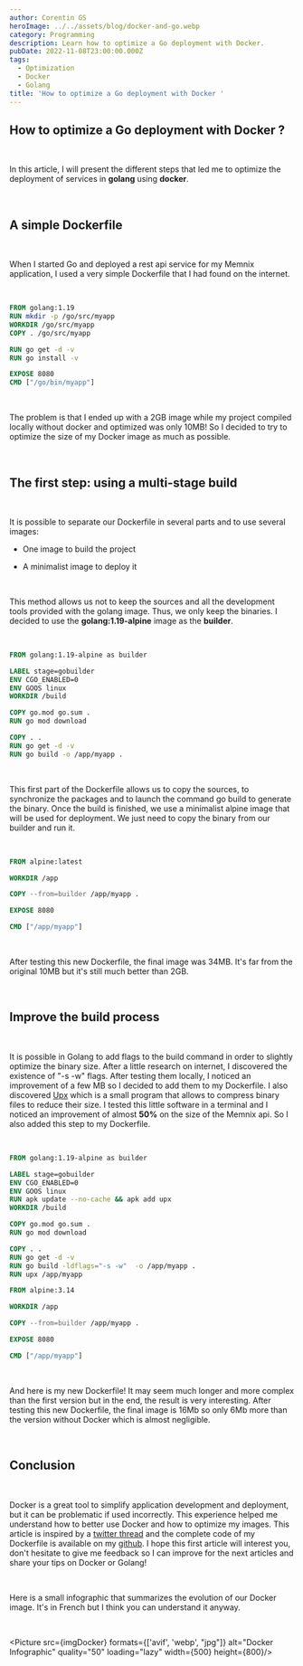 ```yaml
---
author: Corentin GS
heroImage: ../../assets/blog/docker-and-go.webp
category: Programming
description: Learn how to optimize a Go deployment with Docker.
pubDate: 2022-11-08T23:00:00.000Z
tags:
  - Optimization
  - Docker
  - Golang
title: 'How to optimize a Go deployment with Docker '
---
```




## How to optimize a Go deployment with Docker ?

<br />

In this article, I will present the different steps that led me to optimize the deployment of services in **golang**
using **docker**.

<br />

## A simple Dockerfile

<br />

When I started Go and deployed a rest api service for my Memnix application, I used a very simple Dockerfile
that I had found on the internet.

<br />

```dockerfile
FROM golang:1.19
RUN mkdir -p /go/src/myapp
WORKDIR /go/src/myapp
COPY . /go/src/myapp

RUN go get -d -v
RUN go install -v

EXPOSE 8080
CMD ["/go/bin/myapp"]
```

<br />

The problem is that I ended up with a 2GB image while my project compiled locally without docker and optimized was only 10MB! So I decided to try to optimize the size of my Docker image as much as possible.

<br />

## The first step: using a multi-stage build

<br />

It is possible to separate our Dockerfile in several parts and to use several images:

* One image to build the project
* A minimalist image to deploy it

  <br />

This method allows us not to keep the sources and all the development tools provided with the golang image.
Thus, we only keep the binaries.
I decided to use the **golang:1.19-alpine** image as the **builder**.

<br />

```dockerfile
FROM golang:1.19-alpine as builder

LABEL stage=gobuilder
ENV CGO_ENABLED=0
ENV GOOS linux
WORKDIR /build

COPY go.mod go.sum .
RUN go mod download

COPY . .
RUN go get -d -v
RUN go build -o /app/myapp .
```

<br />

This first part of the Dockerfile allows us to copy the sources, to synchronize the packages and to launch the command go build to generate the binary.
Once the build is finished, we use a minimalist alpine image that will be used for deployment. We just need to copy the binary from our builder and run it.

<br />

```dockerfile
FROM alpine:latest

WORKDIR /app

COPY --from=builder /app/myapp .

EXPOSE 8080

CMD ["/app/myapp"]
```

<br />

After testing this new Dockerfile, the final image was 34MB. It's far from the original 10MB but it's still much better than 2GB.

<br />

## Improve the build process

<br />

It is possible in Golang to add flags to the build command in order to slightly optimize the binary size.
After a little research on internet, I discovered the existence of "-s -w" flags. After testing them locally, I noticed an improvement of a few MB so I decided to add them to my Dockerfile.
I also discovered <a href="https://upx.github.io/" class="font-bold underline text-accent">Upx</a> which is a small program that allows to compress binary files to reduce their size.
I tested this little software in a terminal and I noticed an improvement of almost <b>50%</b> on the size of the Memnix api. So I also added this step to my Dockerfile.

<br />

```dockerfile
FROM golang:1.19-alpine as builder

LABEL stage=gobuilder
ENV CGO_ENABLED=0
ENV GOOS linux
RUN apk update --no-cache && apk add upx
WORKDIR /build

COPY go.mod go.sum .
RUN go mod download

COPY . .
RUN go get -d -v
RUN go build -ldflags="-s -w"  -o /app/myapp .
RUN upx /app/myapp

FROM alpine:3.14

WORKDIR /app

COPY --from=builder /app/myapp .

EXPOSE 8080

CMD ["/app/myapp"]
```

<br />

And here is my new Dockerfile! It may seem much longer and more complex than the first version but in the end, the result is very interesting. After testing this new Dockerfile, the final image is 16Mb so only 6Mb more than the version without Docker which is almost negligible.

<br />

## Conclusion

<br />

Docker is a great tool to simplify application development and deployment, but it can be problematic if used incorrectly. This experience helped me understand how to better use Docker and how to optimize my images.
This article is inspired by a <a href="https://twitter.com/GSCorentinDev/status/1564536030795075585?s=20&t=l2hgvKBPDMVs4pS6um2HeA" class="font-bold underline text-accent">twitter thread</a> and the complete code of my Dockerfile is available on my <a href="https://github.com/memnix/memnix-rest/blob/e8e52b3d10731df5b2767f0d24bcdcb5d13d72e3/Dockerfile" class="font-bold underline text-accent">github</a>.
I hope this first article will interest you, don't hesitate to give me feedback so I can improve for the next articles and share your tips on Docker or Golang!

<br />

Here is a small infographic that summarizes the evolution of our Docker image.
It's in French but I think you can understand it anyway.

<br />

<Picture src={imgDocker} formats={['avif', 'webp', "jpg"]}
        alt="Docker Infographic" quality="50" loading="lazy" 
        width={500} height={800}/>